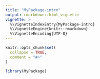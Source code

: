 ```yaml
---
title: "MyPackage-intro"
output: rmarkdown::html_vignette
vignette: >
  %\VignetteIndexEntry{MyPackage-intro}
  %\VignetteEngine{knitr::rmarkdown}
  %\VignetteEncoding{UTF-8}
---
```


```r
knitr::opts_chunk$set(
  collapse = TRUE,
  comment = "#>"
)
```

```r
library(MyPackage)
```

